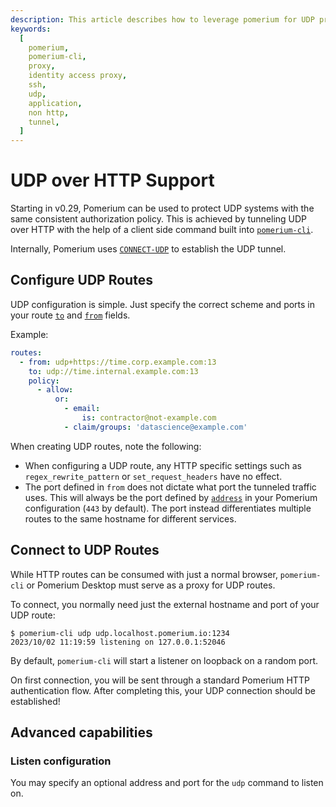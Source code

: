 ```yaml
---
description: This article describes how to leverage pomerium for UDP proxying.
keywords:
  [
    pomerium,
    pomerium-cli,
    proxy,
    identity access proxy,
    ssh,
    udp,
    application,
    non http,
    tunnel,
  ]
---
```



# UDP over HTTP Support

Starting in v0.29, Pomerium can be used to protect UDP systems with the same consistent authorization policy. This is achieved by tunneling UDP over HTTP with the help of a client side command built into [`pomerium-cli`](/docs/clients/pomerium-cli).

Internally, Pomerium uses [`CONNECT-UDP`](https://datatracker.ietf.org/doc/html/rfc9298) to establish the UDP tunnel.

## Configure UDP Routes

UDP configuration is simple. Just specify the correct scheme and ports in your route [`to`](/docs/reference/routes/to) and [`from`](/docs/reference/routes/from) fields.

Example:

```yaml
routes:
  - from: udp+https://time.corp.example.com:13
    to: udp://time.internal.example.com:13
    policy:
      - allow:
          or:
            - email:
                is: contractor@not-example.com
            - claim/groups: 'datascience@example.com'
```

When creating UDP routes, note the following:

- When configuring a UDP route, any HTTP specific settings such as `regex_rewrite_pattern` or `set_request_headers` have no effect.
- The port defined in `from` does not dictate what port the tunneled traffic uses. This will always be the port defined by [`address`](/docs/reference/address) in your Pomerium configuration (`443` by default). The port instead differentiates multiple routes to the same hostname for different services.

## Connect to UDP Routes

While HTTP routes can be consumed with just a normal browser, `pomerium-cli` or Pomerium Desktop must serve as a proxy for UDP routes.

To connect, you normally need just the external hostname and port of your UDP route:

```shell-session
$ pomerium-cli udp udp.localhost.pomerium.io:1234
2023/10/02 11:19:59 listening on 127.0.0.1:52046
```

By default, `pomerium-cli` will start a listener on loopback on a random port.

On first connection, you will be sent through a standard Pomerium HTTP authentication flow. After completing this, your UDP connection should be established!

## Advanced capabilities

### Listen configuration

You may specify an optional address and port for the `udp` command to listen on.

<CLIClientCertificates protocol="udp" />
